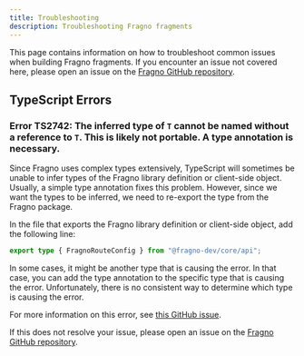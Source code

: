 ```yaml
---
title: Troubleshooting
description: Troubleshooting Fragno fragments
---
```


This page contains information on how to troubleshoot common issues when building Fragno fragments.
If you encounter an issue not covered here, please open an issue on the
[Fragno GitHub repository](https://github.com/rejot-dev/fragno/issues).

## TypeScript Errors

### Error TS2742: The inferred type of `T` cannot be named without a reference to `T`. This is likely not portable. A type annotation is necessary.

Since Fragno uses complex types extensively, TypeScript will sometimes be unable to infer types of
the Fragno library definition or client-side object. Usually, a simple type annotation fixes this
problem. However, since we want the types to be inferred, we need to re-export the type from the
Fragno package.

In the file that exports the Fragno library definition or client-side object, add the following
line:

```typescript
export type { FragnoRouteConfig } from "@fragno-dev/core/api";
```

In some cases, it might be another type that is causing the error. In that case, you can add the
type annotation to the specific type that is causing the error. Unfortunately, there is no
consistent way to determine which type is causing the error.

For more information on this error, see
[this GitHub issue](https://github.com/microsoft/TypeScript/pull/58176#issuecomment-2052698294).

If this does not resolve your issue, please open an issue on the
[Fragno GitHub repository](https://github.com/rejot-dev/fragno/issues).
